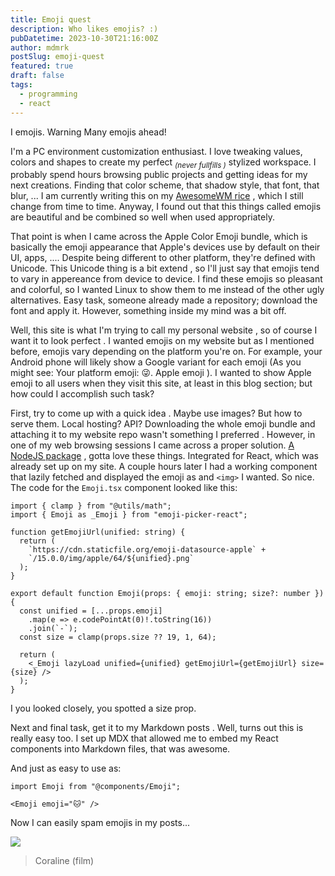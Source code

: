 ```yaml
---
title: Emoji quest
description: Who likes emojis? :)
pubDatetime: 2023-10-30T21:16:00Z
author: mdmrk
postSlug: emoji-quest
featured: true
draft: false
tags:
  - programming
  - react
---
```



I <Emoji emoji="💙" /> emojis. Warning <Emoji emoji="⚠️" /> Many emojis ahead!

I'm a PC environment customization enthusiast. I love tweaking values, colors <Emoji emoji="🎨" /> and shapes to create my perfect <sub>_(never fullfills <Emoji emoji="😵‍💫" />)_</sub> stylized workspace. I probably spend hours browsing public projects and getting ideas for my next creations. Finding that color scheme, that shadow style, that font, that blur, ... I am currently writing this on my [AwesomeWM rice](https://github.com/mdmrk/policromia) <Emoji emoji="🍙" />, which I still change from time to time. Anyway, I found out that this things called emojis <Emoji emoji="😄" /> are beautiful and be combined so well when used appropriately.

That point is when I came across the Apple <Emoji emoji="🍎" /> Color Emoji bundle, which is basically the emoji appearance that Apple's devices use by default on their UI, apps, .... Despite being different to other platform, they're defined with Unicode. This Unicode thing is a bit extend <Emoji emoji="🥸" />, so I'll just say that emojis tend to vary in appereance from device to device. I find these emojis so pleasant and colorful, so I wanted Linux to show them to me instead of the other ugly <Emoji emoji="🐽" /> alternatives. Easy task, someone already made a repository; download <Emoji emoji="📥" /> the font and apply it. However, something inside my mind <Emoji emoji="💆" /> was a bit off.

Well, this site is what I'm trying to call my personal website <Emoji emoji="🧘" />, so of course I want it to look perfect <Emoji emoji="✨" />. I wanted emojis on my website but as I mentioned before, emojis vary depending on the platform <Emoji emoji="📱" /> you're on. For example, your Android phone will likely show a Google variant for each emoji (As you might see: Your platform emoji: 😜. Apple emoji <Emoji emoji="😜" />). I wanted to show Apple emoji to all users when they visit this site, at least in this blog section; but how could I accomplish such task? <Emoji emoji="🤔" />

First, try to come up with a quick idea <Emoji emoji="💡" />. Maybe use images? But how to serve them. Local hosting? API? Downloading the whole emoji bundle and attaching it to my website repo wasn't something I preferred <Emoji emoji="🗯️" />. However, in one of my web browsing sessions I came across a proper solution. [A NodeJS package](https://www.npmjs.com/package/emoji-picker-react) <Emoji emoji="📦" />, gotta love these things. Integrated for React, which was already set up on my site. A couple hours later I had a working component that lazily fetched and displayed the emoji as and `<img>` I wanted. So nice. The code <Emoji emoji="⌨️" /> for the `Emoji.tsx` component looked like this:

```tsx
import { clamp } from "@utils/math";
import { Emoji as _Emoji } from "emoji-picker-react";

function getEmojiUrl(unified: string) {
  return (
    `https://cdn.staticfile.org/emoji-datasource-apple` +
    `/15.0.0/img/apple/64/${unified}.png`
  );
}

export default function Emoji(props: { emoji: string; size?: number }) {
  const unified = [...props.emoji]
    .map(e => e.codePointAt(0)!.toString(16))
    .join(`-`);
  const size = clamp(props.size ?? 19, 1, 64);

  return (
    <_Emoji lazyLoad unified={unified} getEmojiUrl={getEmojiUrl} size={size} />
  );
}
```

I you looked closely, you spotted a size <Emoji emoji="🐥" size={64}/> prop.

Next and final task, get it to my Markdown posts <Emoji emoji="📰" />. Well, turns out this is really easy <Emoji emoji="🥳" /> too. I set up MDX that allowed me to embed my React components into Markdown files, that was awesome.

And just as easy to use as:

```mdx
import Emoji from "@components/Emoji";

<Emoji emoji="🐱" />
```

Now I can easily spam emojis in my posts... <Emoji emoji="👹" />

![](/assets/blog/003/coraline-dad.gif)

> Coraline (film)
